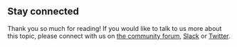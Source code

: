 ## Stay connected

Thank you so much for reading! If you would like to talk to us more about this topic, please connect with us on [the community forum](https://forum.weaviate.io/), [Slack](https://weaviate.io/slack) or [Twitter](https://twitter.com/weaviate_io).


<Ending />
